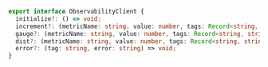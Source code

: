 ```typescript
export interface ObservabilityClient {
  initialize?: () => void;
  increment?: (metricName: string, value: number, tags: Record<string, string>) => void;
  gauge?: (metricName: string, value: number, tags: Record<string, string>) => void;
  dist?: (metricName: string, value: number, tags: Record<string, string>) => void;
  error?: (tag: string, error: string) => void;
}
```
